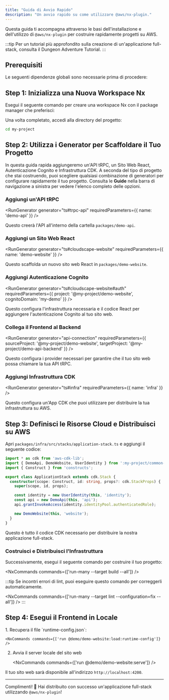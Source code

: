 ```yaml
---
title: "Guida di Avvio Rapido"
description: "Un avvio rapido su come utilizzare @aws/nx-plugin."
---
```





Questa guida ti accompagna attraverso le basi dell'installazione e dell'utilizzo di `@aws/nx-plugin` per costruire rapidamente progetti su AWS.

:::tip
Per un tutorial più approfondito sulla creazione di un'applicazione full-stack, consulta il <Link path="get_started/tutorials/dungeon-game/overview">Dungeon Adventure Tutorial</Link>.
:::

## Prerequisiti

Le seguenti dipendenze globali sono necessarie prima di procedere:

<Snippet name="prerequisites" />

## Step 1: Inizializza una Nuova Workspace Nx

Esegui il seguente comando per creare una workspace Nx con il package manager che preferisci:

<CreateNxWorkspaceCommand workspace="my-project" />

Una volta completato, accedi alla directory del progetto:

```sh
cd my-project
```

## Step 2: Utilizza i Generator per Scaffoldare il Tuo Progetto

In questa guida rapida aggiungeremo un'API tRPC, un Sito Web React, Autenticazione Cognito e Infrastruttura CDK. A seconda del tipo di progetto che stai costruendo, puoi scegliere qualsiasi combinazione di generatori per configurare rapidamente il tuo progetto. Consulta le __Guide__ nella barra di navigazione a sinistra per vedere l'elenco completo delle opzioni.

### Aggiungi un'API tRPC

<RunGenerator generator="ts#trpc-api" requiredParameters={{ name: 'demo-api' }} />

Questo creerà l'API all'interno della cartella `packages/demo-api`.

### Aggiungi un Sito Web React

<RunGenerator generator="ts#cloudscape-website" requiredParameters={{ name: 'demo-website' }} />

Questo scaffolda un nuovo sito web React in `packages/demo-website`.

### Aggiungi Autenticazione Cognito

<RunGenerator generator="ts#cloudscape-website#auth" requiredParameters={{ project: '@my-project/demo-website', cognitoDomain: 'my-demo' }} />

Questo configura l'infrastruttura necessaria e il codice React per aggiungere l'autenticazione Cognito al tuo sito web.

### Collega il Frontend al Backend

<RunGenerator generator="api-connection" requiredParameters={{ sourceProject: '@my-project/demo-website', targetProject: '@my-project/demo-api-backend' }} />

Questo configura i provider necessari per garantire che il tuo sito web possa chiamare la tua API tRPC.

### Aggiungi Infrastruttura CDK

<RunGenerator generator="ts#infra" requiredParameters={{ name: 'infra' }} />

Questo configura un'App CDK che puoi utilizzare per distribuire la tua infrastruttura su AWS.

## Step 3: Definisci le Risorse Cloud e Distribuisci su AWS

Apri `packages/infra/src/stacks/application-stack.ts` e aggiungi il seguente codice:

```typescript
import * as cdk from 'aws-cdk-lib';
import { DemoApi, DemoWebsite, UserIdentity } from ':my-project/common-constructs';
import { Construct } from 'constructs';

export class ApplicationStack extends cdk.Stack {
  constructor(scope: Construct, id: string, props?: cdk.StackProps) {
    super(scope, id, props);

    const identity = new UserIdentity(this, 'identity');
    const api = new DemoApi(this, 'api');
    api.grantInvokeAccess(identity.identityPool.authenticatedRole);

    new DemoWebsite(this, 'website');
  }
}
```

Questo è tutto il codice CDK necessario per distribuire la nostra applicazione full-stack.

### Costruisci e Distribuisci l'Infrastruttura

Successivamente, esegui il seguente comando per costruire il tuo progetto:

<NxCommands commands={['run-many --target build --all']} />

:::tip
Se incontri errori di lint, puoi eseguire questo comando per correggerli automaticamente.

<NxCommands commands={['run-many --target lint --configuration=fix --all']} />
:::

## Step 4: Esegui il Frontend in Locale

<Steps>
1. Recupera il file `runtime-config.json`:

    <NxCommands commands={['run @demo/demo-website:load:runtime-config']} />

2. Avvia il server locale del sito web

    <NxCommands commands={['run @demo/demo-website:serve']} />
</Steps>

Il tuo sito web sarà disponibile all'indirizzo `http://localhost:4200`.

---

Complimenti! 🎉 Hai distribuito con successo un'applicazione full-stack utilizzando `@aws/nx-plugin`!